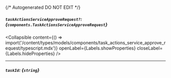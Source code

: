 {/* Autogenerated DO NOT EDIT  */}

##### `taskActionsServiceApproveRequest?`: *{`components.TaskActionsServiceApproveRequest`}*

<Collapsible content={() => import('/content/types/models/components/task_actions_service_approve_request/typescript.mdx')} openLabel={Labels.showProperties} closeLabel={Labels.hideProperties} />


---
##### `taskId`: *{`string`}*


